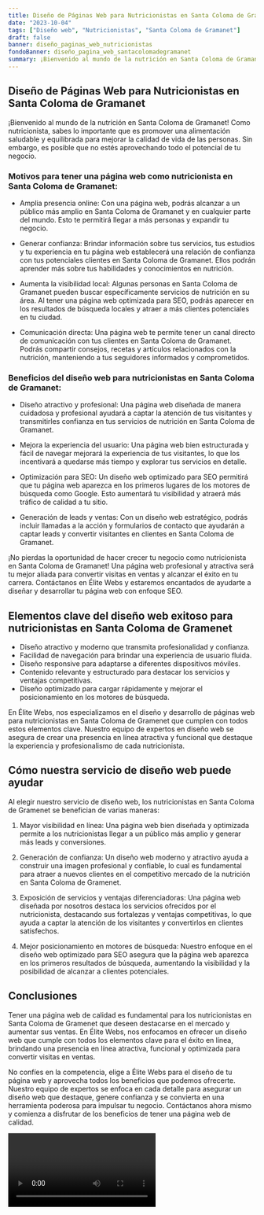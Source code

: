 ```yaml
---
title: Diseño de Páginas Web para Nutricionistas en Santa Coloma de Gramanet
date: "2023-10-04"
tags: ["Diseño web", "Nutricionistas", "Santa Coloma de Gramanet"]
draft: false
banner: diseño_paginas_web_nutricionistas
fondoBanner: diseño_pagina_web_santacolomadegramanet
summary: ¡Bienvenido al mundo de la nutrición en Santa Coloma de Gramanet! Como nutricionista, sabes lo importante que es promover una alimentación saludable y equilibrada para mejorar la calidad de vida de las personas. Sin embargo, es posible que no estés aprovechando todo el potencial de tu negocio.
---
```



## Diseño de Páginas Web para Nutricionistas en Santa Coloma de Gramanet

¡Bienvenido al mundo de la nutrición en Santa Coloma de Gramanet! Como nutricionista, sabes lo importante que es promover una alimentación saludable y equilibrada para mejorar la calidad de vida de las personas. Sin embargo, es posible que no estés aprovechando todo el potencial de tu negocio.

### Motivos para tener una página web como nutricionista en Santa Coloma de Gramanet:

- Amplia presencia online: Con una página web, podrás alcanzar a un público más amplio en Santa Coloma de Gramanet y en cualquier parte del mundo. Esto te permitirá llegar a más personas y expandir tu negocio.

- Generar confianza: Brindar información sobre tus servicios, tus estudios y tu experiencia en tu página web establecerá una relación de confianza con tus potenciales clientes en Santa Coloma de Gramanet. Ellos podrán aprender más sobre tus habilidades y conocimientos en nutrición.

- Aumenta la visibilidad local: Algunas personas en Santa Coloma de Gramanet pueden buscar específicamente servicios de nutrición en su área. Al tener una página web optimizada para SEO, podrás aparecer en los resultados de búsqueda locales y atraer a más clientes potenciales en tu ciudad.

- Comunicación directa: Una página web te permite tener un canal directo de comunicación con tus clientes en Santa Coloma de Gramanet. Podrás compartir consejos, recetas y artículos relacionados con la nutrición, manteniendo a tus seguidores informados y comprometidos.

### Beneficios del diseño web para nutricionistas en Santa Coloma de Gramanet:

- Diseño atractivo y profesional: Una página web diseñada de manera cuidadosa y profesional ayudará a captar la atención de tus visitantes y transmitirles confianza en tus servicios de nutrición en Santa Coloma de Gramanet.

- Mejora la experiencia del usuario: Una página web bien estructurada y fácil de navegar mejorará la experiencia de tus visitantes, lo que los incentivará a quedarse más tiempo y explorar tus servicios en detalle.

- Optimización para SEO: Un diseño web optimizado para SEO permitirá que tu página web aparezca en los primeros lugares de los motores de búsqueda como Google. Esto aumentará tu visibilidad y atraerá más tráfico de calidad a tu sitio.

- Generación de leads y ventas: Con un diseño web estratégico, podrás incluir llamadas a la acción y formularios de contacto que ayudarán a captar leads y convertir visitantes en clientes en Santa Coloma de Gramanet.

¡No pierdas la oportunidad de hacer crecer tu negocio como nutricionista en Santa Coloma de Gramanet! Una página web profesional y atractiva será tu mejor aliada para convertir visitas en ventas y alcanzar el éxito en tu carrera. Contáctanos en Élite Webs y estaremos encantados de ayudarte a diseñar y desarrollar tu página web con enfoque SEO.

<GifSeo />

<Cta />

## Elementos clave del diseño web exitoso para nutricionistas en Santa Coloma de Gramenet

- Diseño atractivo y moderno que transmita profesionalidad y confianza.
- Facilidad de navegación para brindar una experiencia de usuario fluida.
- Diseño responsive para adaptarse a diferentes dispositivos móviles.
- Contenido relevante y estructurado para destacar los servicios y ventajas competitivas.
- Diseño optimizado para cargar rápidamente y mejorar el posicionamiento en los motores de búsqueda.

En Élite Webs, nos especializamos en el diseño y desarrollo de páginas web para nutricionistas en Santa Coloma de Gramenet que cumplen con todos estos elementos clave. Nuestro equipo de expertos en diseño web se asegura de crear una presencia en línea atractiva y funcional que destaque la experiencia y profesionalismo de cada nutricionista.

## Cómo nuestra servicio de diseño web puede ayudar

Al elegir nuestro servicio de diseño web, los nutricionistas en Santa Coloma de Gramenet se benefician de varias maneras:

1. Mayor visibilidad en línea: Una página web bien diseñada y optimizada permite a los nutricionistas llegar a un público más amplio y generar más leads y conversiones.

2. Generación de confianza: Un diseño web moderno y atractivo ayuda a construir una imagen profesional y confiable, lo cual es fundamental para atraer a nuevos clientes en el competitivo mercado de la nutrición en Santa Coloma de Gramenet.

3. Exposición de servicios y ventajas diferenciadoras: Una página web diseñada por nosotros destaca los servicios ofrecidos por el nutricionista, destacando sus fortalezas y ventajas competitivas, lo que ayuda a captar la atención de los visitantes y convertirlos en clientes satisfechos.

4. Mejor posicionamiento en motores de búsqueda: Nuestro enfoque en el diseño web optimizado para SEO asegura que la página web aparezca en los primeros resultados de búsqueda, aumentando la visibilidad y la posibilidad de alcanzar a clientes potenciales.

## Conclusiones

Tener una página web de calidad es fundamental para los nutricionistas en Santa Coloma de Gramenet que deseen destacarse en el mercado y aumentar sus ventas. En Élite Webs, nos enfocamos en ofrecer un diseño web que cumple con todos los elementos clave para el éxito en línea, brindando una presencia en línea atractiva, funcional y optimizada para convertir visitas en ventas.

No confíes en la competencia, elige a Élite Webs para el diseño de tu página web y aprovecha todos los beneficios que podemos ofrecerte. Nuestro equipo de expertos se enfoca en cada detalle para asegurar un diseño web que destaque, genere confianza y se convierta en una herramienta poderosa para impulsar tu negocio. Contáctanos ahora mismo y comienza a disfrutar de los beneficios de tener una página web de calidad.

<Video />

<CtaBot job="Nutricionistas" city="Santa Coloma de Gramanet" />

<Gmaps query="Santa Coloma de Gramanet+españa+maps" />
